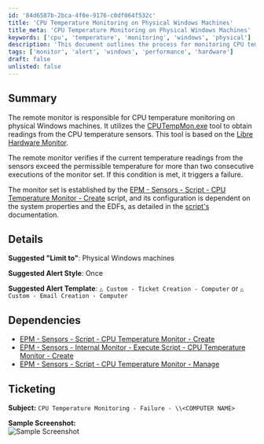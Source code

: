 ```yaml
---
id: '84d6587b-2bca-4f0e-9176-c0df064f532c'
title: 'CPU Temperature Monitoring on Physical Windows Machines'
title_meta: 'CPU Temperature Monitoring on Physical Windows Machines'
keywords: ['cpu', 'temperature', 'monitoring', 'windows', 'physical']
description: 'This document outlines the process for monitoring CPU temperature on physical Windows machines using the CPUTempMon.exe tool. It details the conditions under which a failure is triggered and the necessary dependencies for effective monitoring.'
tags: ['monitor', 'alert', 'windows', 'performance', 'hardware']
draft: false
unlisted: false
---
```

## Summary

The remote monitor is responsible for CPU temperature monitoring on physical Windows machines. It utilizes the [CPUTempMon.exe](https://proval.itglue.com/attachments/13313008) tool to obtain readings from the CPU temperature sensors. This tool is based on the [Libre Hardware Monitor](https://github.com/LibreHardwareMonitor/LibreHardwareMonitor).

The remote monitor verifies if the current temperature readings from the sensors exceed the permissible temperature for more than two consecutive executions of the monitor set. If this condition is met, it triggers a failure.

The monitor set is established by the [EPM - Sensors - Script - CPU Temperature Monitor - Create](https://proval.itglue.com/DOC-5078775-14323116) script, and its configuration is dependent on the system properties and the EDFs, as detailed in the [script's](https://proval.itglue.com/DOC-5078775-14323116) documentation.

## Details

**Suggested "Limit to"**: Physical Windows machines

**Suggested Alert Style**: Once

**Suggested Alert Template**: `△ Custom - Ticket Creation - Computer` or `△ Custom - Email Creation - Computer`

## Dependencies

- [EPM - Sensors - Script - CPU Temperature Monitor - Create](https://proval.itglue.com/DOC-5078775-14323116)
- [EPM - Sensors - Internal Monitor - Execute Script - CPU Temperature Monitor - Create](https://proval.itglue.com/DOC-5078775-14323118)
- [EPM - Sensors - Script - CPU Temperature Monitor - Manage](https://proval.itglue.com/DOC-5078775-14323117)

## Ticketing

**Subject:** `CPU Temperature Monitoring - Failure - \\<COMPUTER NAME>`

**Sample Screenshot:**  
![Sample Screenshot](../../../static/img/CPU-Temperature-Monitoring-Process/image_1.png)













